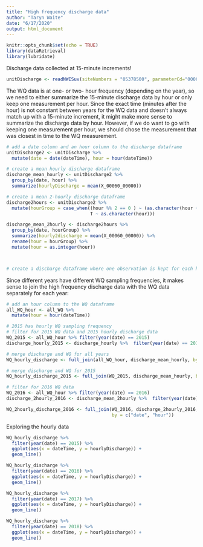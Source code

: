 ```yaml
---
title: "High frequency discharge data"
author: "Taryn Waite"
date: "6/17/2020"
output: html_document
---
```


```r
knitr::opts_chunk$set(echo = TRUE)
library(dataRetrieval)
library(lubridate)
```

Discharge data collected at 15-minute increments! 
```r
unitDischarge <- readNWISuv(siteNumbers = "05378500", parameterCd="00060", startDate = "2015-06-01", endDate = "2018-10-12")
```

The WQ data is at one- or two- hour frequency (depending on the year), so we need to either summarize the 15-minute discharge data by hour or only keep one measurement per hour. Since the exact time (minutes after the hour) is not constant between years for the WQ data and doesn't always match up with a 15-minute increment, it might make more sense to summarize the discharge data by hour. However, if we do want to go with keeping one measurement per hour, we should chose the measurement that was closest in time to the WQ measurement.
```r
# add a date column and an hour column to the discharge dataframe
unitDischarge2 <- unitDischarge %>% 
  mutate(date = date(dateTime), hour = hour(dateTime))

# create a mean hourly discharge dataframe
discharge_mean_hourly <- unitDischarge2 %>% 
  group_by(date, hour) %>% 
  summarize(hourlyDischarge = mean(X_00060_00000))

# create a mean 2-hourly discharge dataframe
discharge2hours <- unitDischarge2 %>% 
  mutate(hourGroup = case_when((hour %% 2 == 0 ) ~ (as.character(hour + 1)),
                               T ~ as.character(hour)))

discharge_mean_2hourly <- discharge2hours %>% 
  group_by(date, hourGroup) %>% 
  summarize(hourly2discharge = mean(X_00060_00000)) %>% 
  rename(hour = hourGroup) %>% 
  mutate(hour = as.integer(hour))



# create a discharge dataframe where one observation is kept for each hour
```



Since different years have different WQ sampling frequencies, it makes sense to join the high frequency discharge data with the WQ data separately for each year:

```r
# add an hour column to the WQ dataframe
all_WQ_hour <- all_WQ %>% 
  mutate(hour = hour(dateTime))

# 2015 has hourly WQ sampling frequency
# filter for 2015 WQ data and 2015 hourly discharge data
WQ_2015 <- all_WQ_hour %>% filter(year(date) == 2015)
discharge_hourly_2015 <- discharge_hourly %>%  filter(year(date) == 2015)

# merge discharge and WQ for all years
WQ_hourly_discharge <- full_join(all_WQ_hour, discharge_mean_hourly, by = c("date", "hour"))

# merge discharge and WQ for 2015
WQ_hourly_discharge_2015 <- full_join(WQ_2015, discharge_mean_hourly, by = c("date", "hour"))

# filter for 2016 WQ data
WQ_2016 <- all_WQ_hour %>% filter(year(date) == 2016)
discharge_2hourly_2016 <- discharge_mean_2hourly %>%  filter(year(date) == 2016)

WQ_2hourly_discharge_2016 <- full_join(WQ_2016, discharge_2hourly_2016, 
                                       by = c("date", "hour"))
```

Exploring the hourly data
```r
WQ_hourly_discharge %>% 
  filter(year(date) == 2015) %>% 
  ggplot(aes(x = dateTime, y = hourlyDischarge)) +
  geom_line()

WQ_hourly_discharge %>% 
  filter(year(date) == 2016) %>% 
  ggplot(aes(x = dateTime, y = hourlyDischarge)) +
  geom_line()

WQ_hourly_discharge %>% 
  filter(year(date) == 2017) %>% 
  ggplot(aes(x = dateTime, y = hourlyDischarge)) +
  geom_line()

WQ_hourly_discharge %>% 
  filter(year(date) == 2018) %>% 
  ggplot(aes(x = dateTime, y = hourlyDischarge)) +
  geom_line()
```

